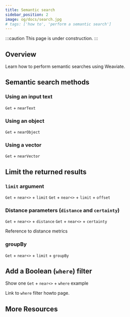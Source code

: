 ```yaml
---
title: Semantic search
sidebar_position: 2
image: og/docs/search.jpg
# tags: ['how to', 'perform a semantic search']
---
```


:::caution This page is under construction.
:::

## Overview

Learn how to perform semantic searches using Weaviate.

## Semantic search methods

### Using an input text

`Get` + `nearText`

### Using an object

`Get` + `nearObject`

### Using a vector

`Get` + `nearVector`

## Limit the returned results

### `limit` argument

`Get` + `near<>` + `limit`
`Get` + `near<>` + `limit` + `offset`

### Distance parameters (`distance` and `certainty`)

`Get` + `near<>` + `distance`
`Get` + `near<>` + `certainty`

Reference to distance metrics

### groupBy

`Get` + `near<>` + `limit` + `groupBy`

## Add a Boolean (`where`) filter

Show one `Get` + `near<>` + `where` example

Link to `where` filter howto page.

## More Resources


<DocsMoreResources />
